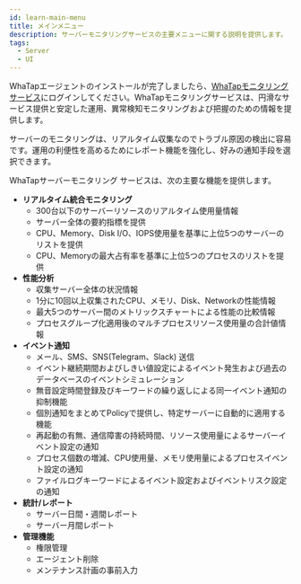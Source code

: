 ```yaml
---
id: learn-main-menu
title: メインメニュー
description: サーバーモニタリングサービスの主要メニューに関する説明を提供します。
tags:
  - Server
  - UI
---
```


WhaTapエージェントのインストールが完了しましたら、[WhaTapモニタリングサービス](https://service.whatap.io)にログインしてください。WhaTapモニタリングサービスは、円滑なサービス提供と安定した運用、異常検知モニタリングおよび把握のための情報を提供します。

<!-- 주요 메뉴 안내 개요 위치 -->

サーバーのモニタリングは、リアルタイム収集なのでトラブル原因の検出に容易です。運用の利便性を高めるためにレポート機能を強化し、好みの通知手段を選択できます。

WhaTapサーバーモニタリング サービスは、次の主要な機能を提供します。

-   **リアルタイム統合モニタリング**
    -   300台以下のサーバーリソースのリアルタイム使用量情報
    -   サーバー全体の要約指標を提供
    -   CPU、Memory、Disk I/O、IOPS使用量を基準に上位5つのサーバーのリストを提供
    -   CPU、Memoryの最大占有率を基準に上位5つのプロセスのリストを提供
-   **性能分析**
    -   収集サーバー全体の状況情報
    -   1分に10回以上収集されたCPU、メモリ、Disk、Networkの性能情報
    -   最大5つのサーバー間のメトリックスチャートによる性能の比較情報
    -   プロセスグループ化適用後のマルチプロセスリソース使用量の合計値情報
-   **イベント通知**
    -   メール、SMS、SNS(Telegram、Slack) 送信
    -   イベント継続期間およびしきい値設定によるイベント発生および過去のデータベースのイベントシミュレーション
    -   無音設定時間登録及びキーワードの繰り返しによる同一イベント通知の抑制機能
    -   個別通知をまとめてPolicyで提供し、特定サーバーに自動的に適用する機能
    -   再起動の有無、通信障害の持続時間、リソース使用量によるサーバーイベント設定の通知
    -   プロセス個数の増減、CPU使用量、メモリ使用量によるプロセスイベント設定の通知
    -   ファイルログキーワードによるイベント設定およびイベントリスク設定の通知
-   **統計/レポート**
    -   サーバー日間・週間レポート
    -   サーバー月間レポート
-   **管理機能**
    -   権限管理
    -   エージェント削除
    -   メンテナンス計画の事前入力  

<!--
와탭 서버 모니터링 서비스의 주요 메뉴 안내를 다음과 같이 제공합니다.


<DocCardList/>
-->
